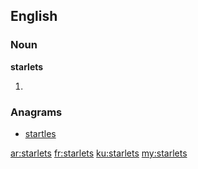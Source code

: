 ==English==

===Noun===
'''starlets'''
# {{plural of|[[starlet]]}}

===Anagrams===
* [[startles#English|startles]]

[[ar:starlets]]
[[fr:starlets]]
[[ku:starlets]]
[[my:starlets]]